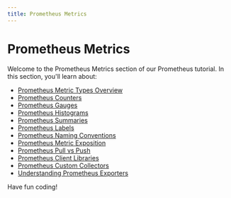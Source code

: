 ```yaml
---
title: Prometheus Metrics
---
```


# Prometheus Metrics

Welcome to the Prometheus Metrics section of our Prometheus tutorial. In this section, you'll learn about:

- [Prometheus Metric Types Overview](./0-prometheus-metric-types-overview.mdx)
- [Prometheus Counters](./1-prometheus-counters.mdx)
- [Prometheus Gauges](./2-prometheus-gauges.mdx)
- [Prometheus Histograms](./3-prometheus-histograms.mdx)
- [Prometheus Summaries](./4-prometheus-summaries.mdx)
- [Prometheus Labels](./5-prometheus-labels.mdx)
- [Prometheus Naming Conventions](./6-prometheus-naming-conventions.mdx)
- [Prometheus Metric Exposition](./7-prometheus-metric-exposition.mdx)
- [Prometheus Pull vs Push](./8-prometheus-pull-vs-push.mdx)
- [Prometheus Client Libraries](./9-prometheus-client-libraries.mdx)
- [Prometheus Custom Collectors](./10-prometheus-custom-collectors.mdx)
- [Understanding Prometheus Exporters](./11-prometheus-exporters.mdx)

Have fun coding!